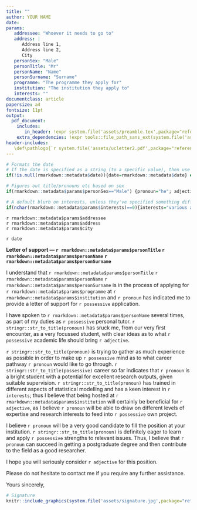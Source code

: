 ```yaml
---
title: ""
author: YOUR NAME
date: 
params: 
   addressee: "Whoever it needs to go to"
   address: |
      Address line 1,    
      Address line 2,    
      City
   personSex: "Male"
   personTitle: "Mr"
   personName: "Name"
   personSurname: "Surname"
   programme: "The programme they apply for"
   institution: "The institution they apply to"
   interests: ""
documentclass: article
papersize: a4
fontsize: 11pt
output:
  pdf_document:
    includes: 
       in_header: !expr system.file('assets/preamble.tex',package="references")
    extra_dependencies: !expr tools::file_path_sans_ext(system.file('assets/ucletter2.sty',package="references"))
header-includes: 
   \def\pathlogo{`r system.file('assets/ucletter2.pdf',package="references")`}
---
```


```r
# Formats the date 
# If the date is specified as a string (to a specific value), then use that, else use current date
if(!is.null(rmarkdown::metadata$date)){date=rmarkdown::metadata$date} else {date=format(Sys.Date(),"%e %B %Y")}

# Figures out title/pronouns etc based on sex
if(rmarkdown::metadata$params$personSex=="Male") {pronoun="he"; adjective="him"; possessive="his"} else {pronoun="she"; adjective=possessive="her"}

# A default blurb on interests, unless they've specified something different.
if(nchar(rmarkdown::metadata$params$interests)==0){interests="various applications of statistical methodology"} else {interests=rmarkdown::metadata$params$interests}

```

\start

`r rmarkdown::metadata$params$addressee`    
`r rmarkdown::metadata$params$address`    
`r rmarkdown::metadata$params$city`    

`r date`    

\vspace{12pt}

**Letter of support --- `r rmarkdown::metadata$params$personTitle` `r rmarkdown::metadata$params$personName` `r rmarkdown::metadata$params$personSurname`**

I understand that `r rmarkdown::metadata$params$personTitle` `r rmarkdown::metadata$params$personName` `r rmarkdown::metadata$params$personSurname` is in the process of applying for `r rmarkdown::metadata$params$programme` at `r rmarkdown::metadata$params$institution` and `r pronoun` has indicated me to provide a letter of support for `r possessive` application. 

I have spoken to `r rmarkdown::metadata$params$personName` several times, as part of my duties as `r possessive` personal tutor. `r stringr::str_to_title(pronoun)` has sruck me, from our very first encounter, as a very focussed student, with clear ideas as to what `r possessive` academic life should bring `r adjective`.

`r stringr::str_to_title(pronoun)` is trying to gather as much experience as possible in order to make up `r possessive` mind as to what career pathway `r pronoun` would like to go through. `r stringr::str_to_title(possessive)` career so far indicates that `r pronoun` is a bright student with a potential for excellent research outputs, given suitable supervision. `r stringr::str_to_title(pronoun)` has trained in different aspects of statistical modelling and has a keen interest in `r interests`; thus I believe that being hosted at `r rmarkdown::metadata$params$institution` will certainly be beneficial for `r adjective`, as I believe `r pronoun` will be able to draw on different levels of expertise and research interests to feed into `r possessive` own project. 

I believe `r pronoun` will be a very good candidate to fill the position at your institution. `r stringr::str_to_title(pronoun)` is definitely eager to learn and apply `r possessive` strengths to relevant issues. Thus, I believe that `r pronoun` can succeed in getting a postgraduate degree and then contribute to the field as a good researcher.

I hope you will seriously consider `r adjective` for this position. 

Please do not hesitate to contact me if you require any further assistance.

\vspace{20pt}
Yours sincerely,

\vspace{.1in}
```r
# Signature
knitr::include_graphics(system.file('assets/signature.jpg',package="references"))
```

\name
